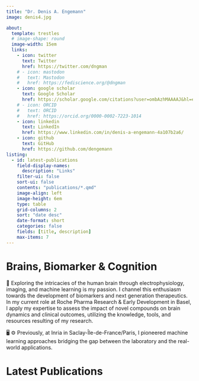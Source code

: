 ```yaml
---
title: "Dr. Denis A. Engemann"
image: denis4.jpg

about: 
  template: trestles
  # image-shape: round
  image-width: 15em
  links:
    - icon: twitter
      text: Twitter
      href: https://twitter.com/dngman
    # - icon: mastodon
    #   text: Mastodon
    #   href: https://fediscience.org/@dngman
    - icon: google scholar
      text: Google Scholar
      href: https://scholar.google.com/citations?user=ombAzhMAAAAJ&hl=en&oi=ao
    # - icon: ORCID
    #   text: ORCID
    #   href: https://orcid.org/0000-0002-7223-1014
    - icon: linkedin
      text: LinkedIn
      href: https://www.linkedin.com/in/denis-a-engemann-4a107b2a6/
    - icon: github
      text: GitHub
      href: https://github.com/dengemann 
listing: 
  - id: latest-publications
    field-display-names:
      description: "Links"
    filter-ui: false
    sort-ui: false
    contents: "publications/*.qmd"
    image-align: left
    image-height: 6em
    type: table
    grid-columns: 2
    sort: "date desc"
    date-format: short
    categories: false
    fields: [title, description]
    max-items: 7
---
```


# Brains, Biomarker & Cognition

:::{#hero-heading}

🧠 Exploring the intricacies of the human brain through electrophysiology, imaging, and machine learning is my passion. I channel this enthusiasm towards the development of biomarkers and next generation therapeutics. In my current role at Roche Pharma Research & Early Development in Basel, I apply my expertise to assess the impact of novel compounds on brain dynamics and clinical outcomes, utilizing the knowledge, tools, and resources resulting of my research.

🖥️ ⚙ Previously, at Inria in Saclay-Île-de-France/Paris, I pioneered machine learning approaches bridging the gap between the laboratory and the real-world applications.

:::

# Latest Publications

:::{#latest-publications}
:::
